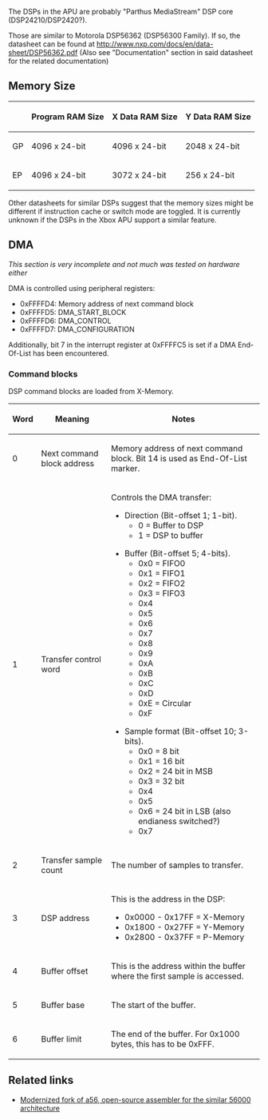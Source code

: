The DSPs in the APU are probably "Parthus MediaStream" DSP core (DSP24210/DSP2420?).

Those are similar to Motorola DSP56362 (DSP56300 Family). If so, the datasheet can be found at http://www.nxp.com/docs/en/data-sheet/DSP56362.pdf (Also see "Documentation" section in said datasheet for the related documentation)

== Memory Size ==

{| class="wikitable"
|-
!
! Program RAM Size
! X Data RAM Size
! Y Data RAM Size
|-
! GP
| 4096 x 24-bit
| 4096 x 24-bit
| 2048 x 24-bit
|-
! EP
| 4096 x 24-bit
| 3072 x 24-bit
| 256 x 24-bit
|}

Other datasheets for similar DSPs suggest that the memory sizes might be different if instruction cache or switch mode are toggled.
It is currently unknown if the DSPs in the Xbox APU support a similar feature{{FIXME}}.

== DMA ==

''This section is very incomplete and not much was tested on hardware either''

DMA is controlled using peripheral registers:

* 0xFFFFD4: Memory address of next command block
* 0xFFFFD5: DMA_START_BLOCK{{FIXME|reason=How is this used?}}
* 0xFFFFD6: DMA_CONTROL{{FIXME|reason=Explain the bits}}
* 0xFFFFD7: DMA_CONFIGURATION{{FIXME|reason=Explain the bits}}

Additionally, bit 7 in the interrupt register at 0xFFFFC5 is set if a DMA End-Of-List has been encountered.

=== Command blocks ===

DSP command blocks are loaded from X-Memory.

{| class="wikitable"
! Word
! Meaning
! Notes
|-
! 0
| Next command block address || Memory address of next command block.
Bit 14 is used as End-Of-List marker.
|-
! 1
| Transfer control word || Controls the DMA transfer:

* Direction (Bit-offset 1; 1-bit).
** 0 = Buffer to DSP
** 1 = DSP to buffer

* Buffer (Bit-offset 5; 4-bits).
** 0x0 = FIFO0
** 0x1 = FIFO1
** 0x2 = FIFO2{{citation needed}}
** 0x3 = FIFO3{{citation needed}}
** 0x4
** 0x5
** 0x6
** 0x7
** 0x8
** 0x9
** 0xA
** 0xB
** 0xC
** 0xD
** 0xE = Circular
** 0xF

* Sample format (Bit-offset 10; 3-bits).
** 0x0 = 8 bit
** 0x1 = 16 bit
** 0x2 = 24 bit in MSB
** 0x3 = 32 bit
** 0x4
** 0x5
** 0x6 = 24 bit in LSB (also endianess switched?{{citation needed}})
** 0x7

|-
! 2
| Transfer sample count || The number of samples to transfer.
|-
! 3
| DSP address || This is the address in the DSP:
* 0x0000 - 0x17FF = X-Memory
* 0x1800 - 0x27FF = Y-Memory
* 0x2800 - 0x37FF = P-Memory
|-
! 4
| Buffer offset || This is the address within the buffer where the first sample is accessed.
|-
! 5
| Buffer base || The start of the buffer.
|-
! 6
| Buffer limit || The end of the buffer. For 0x1000 bytes, this has to be 0xFFF.{{FIXME|reason=Is this independent of the base?}}
|}




== Related links ==

* [https://github.com/XboxDev/a56 Modernized fork of a56, open-source assembler for the similar 56000 architecture]